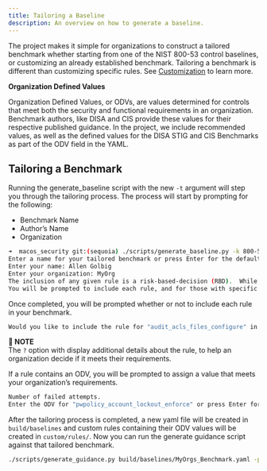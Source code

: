 ```yaml
---
title: Tailoring a Baseline
description: An overview on how to generate a baseline.
---
```


The project makes it simple for organizations to construct a tailored benchmark whether starting from one of the NIST 800-53 control baselines, or customizing an already established benchmark. Tailoring a benchmark is different than customizing specific rules. See [Customization](https://github.com/usnistgov/macos_security/wiki/Customization) to learn more.

**Organization Defined Values**

Organization Defined Values, or ODVs, are values determined for controls that meet both the security and functional requirements in an organization. Benchmark authors, like DISA and CIS provide these values for their respective published guidance. In the project, we include recommended values, as well as the defined values for the DISA STIG and CIS Benchmarks as part of the ODV field in the YAML.

## Tailoring a Benchmark

Running the generate_baseline script with the new `-t` argument will step you through the tailoring process. The process will start by prompting for the following:

* Benchmark Name
* Author’s Name
* Organization

```bash
➜  macos_security git:(sequoia) ./scripts/generate_baseline.py -k 800-53r5_moderate -t
Enter a name for your tailored benchmark or press Enter for the default value (800-53r5_moderate): MyOrgs_Benchmark
Enter your name: Allen Golbig
Enter your organization: MyOrg
The inclusion of any given rule is a risk-based-decision (RBD).  While each rule is mapped to an 800-53 control, deploying it in your organization should be part of the decision-making process.
You will be prompted to include each rule, and for those with specific organizational defined values (ODV), you will be prompted for those as well.
```

Once completed, you will be prompted whether or not to include each rule in your benchmark. 

```bash
Would you like to include the rule for "audit_acls_files_configure" in your benchmark? [Y/n/all/?]:
```

**📌 NOTE**\
The `?` option with display additional details about the rule, to help an organization decide if it meets their requirements.

If a rule contains an ODV, you will be prompted to assign a value that meets your organization’s requirements.   

```bash
Number of failed attempts.
Enter the ODV for "pwpolicy_account_lockout_enforce" or press Enter for the recommended value (3):
```

After the tailoring process is completed, a new yaml file will be created in `build/baselines` and custom rules containing their ODV values will be created in `custom/rules/`. Now you can run the generate guidance script against that tailored benchmark.

```bash
./scripts/generate_guidance.py build/baselines/MyOrgs_Benchmark.yaml -p -s -x
```
